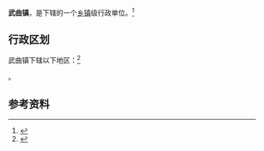 {{中国乡级行政区|35/09/24/103/000}}

'''武曲镇'''，是{{PRC admin/fullname|35/09/24/103/000|3}}下辖的一个[[乡镇|乡镇]]级行政单位。<ref>{{PRC admin/ref sgc|{{PRC admin/parent|35/09/24/103/000}}}}</ref>

== 行政区划 ==

武曲镇下辖以下地区：<ref>{{PRC admin/ref sgc|35/09/24/103/000}}</ref>

{{PRC admin/children|35/09/24/103/000}}。

== 参考资料 ==

{{reflist}}

{{行政区划小作品}}
{{PRC admin/navcat|35/09/24/103/000}}